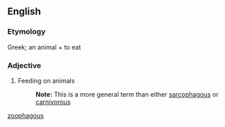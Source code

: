 ==English==

===Etymology===
Greek; an animal + to eat {{rfscript|Greek}}

===Adjective===
{{infl|en|adjective}}

#Feeding on animals
#:'''Note:''' This is a more general term than either [[sarcophagous]] or [[carnivorous]]

[[Category:English words spelled with diacritics|zoophagous]]
